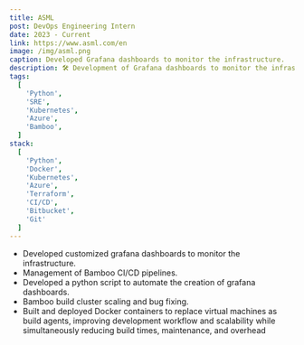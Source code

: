 ```yaml
---
title: ASML
post: DevOps Engineering Intern
date: 2023 - Current
link: https://www.asml.com/en
image: /img/asml.png
caption: Developed Grafana dashboards to monitor the infrastructure.
description: 🛠️ Development of Grafana dashboards to monitor the infrastructure and Management of Bamboo CI/CD pipelines.
tags:
  [
    'Python',
    'SRE',
    'Kubernetes',
    'Azure',
    'Bamboo',
  ]
stack:
  [
    'Python',
    'Docker',
    'Kubernetes',
    'Azure',
    'Terraform',
    'CI/CD',
    'Bitbucket',
    'Git'
  ]
---
```


- Developed customized grafana dashboards  to monitor the infrastructure.
- Management of Bamboo CI/CD pipelines.
- Developed a python script to automate the creation of grafana dashboards.
- Bamboo build cluster scaling and bug fixing.
- Built and deployed Docker containers to replace virtual machines as build agents, improving development workflow and scalability while simultaneously reducing build times, maintenance, and overhead

